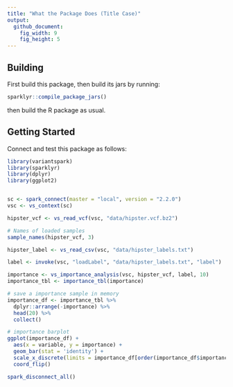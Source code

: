 ```yaml
---
title: "What the Package Does (Title Case)"
output:
  github_document:
    fig_width: 9
    fig_height: 5
---
```


## Building

First build this package, then build its jars by running:

```r
sparklyr::compile_package_jars()
```

then build the R package as usual.

## Getting Started

Connect and test this package as follows:

```r
library(variantspark)
library(sparklyr)
library(dplyr)
library(ggplot2)


sc <- spark_connect(master = "local", version = "2.2.0")
vsc <- vs_context(sc)
```

```r
hipster_vcf <- vs_read_vcf(vsc, "data/hipster.vcf.bz2")

# Names of loaded samples
sample_names(hipster_vcf, 3)

```

```r
hipster_label <- vs_read_csv(vsc, "data/hipster_labels.txt")

label <- invoke(vsc, "loadLabel", "data/hipster_labels.txt", "label") 
```

```r
importance <- vs_importance_analysis(vsc, hipster_vcf, label, 10)
importance_tbl <- importance_tbl(importance)
```


```r
# save a importance sample in memory
importance_df <- importance_tbl %>% 
  dplyr::arrange(-importance) %>% 
  head(20) %>% 
  collect()

# importance barplot
ggplot(importance_df) +
  aes(x = variable, y = importance) + 
  geom_bar(stat = 'identity') +          
  scale_x_discrete(limits = importance_df[order(importance_df$importance), 1]$variable) + 
  coord_flip()

```

```r
spark_disconnect_all()
```

